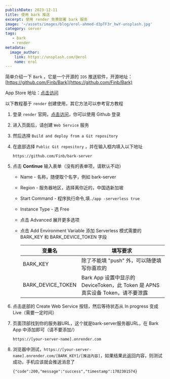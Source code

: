 ```yaml
---
publishDate: 2023-12-11
title: 使用 bark 推送
excerpt: 使用 render 免费部署 bark 服务
image: '~/assets/images/blog/erol-ahmed-d3pTF3r_hwY-unsplash.jpg'
category: server
tags:
   - bark
   - render
metadata:
  image_author:
    link: https://unsplash.com/@erol
    name: erol
---
```


简单介绍一下 `Bark` ，它是一个开源的 `IOS` 推送软件，开源地址：[https://github.com/Finb/Bark](https://github.com/Finb/Bark)

App Store 地址：[点击访问](https://apps.apple.com/cn/app/bark-%E7%BB%99%E4%BD%A0%E7%9A%84%E6%89%8B%E6%9C%BA%E5%8F%91%E6%8E%A8%E9%80%81/id1403753865)

以下教程基于 `render` 创建使用，其它方法可以参考官方教程

1. 登录 `render` 官网，[点击访问](https://dashboard.render.com/#)，你可以使用 Github 登录

2. 进入页面后，请创建 `Web Service` 服务

3. 然后选择 `Build and deploy from a Git repository`

4. 在底部选择 `Public Git repository` ，并在输入框内填入以下地址

   ```
   https://github.com/Finb/bark-server
   ```

5. 点击 **Continue** 输入表单（没有的表单项，请默认不动）

   - Name - 名称，随便取个名字，例如 bark-server

   - Region - 服务器地区，选择离你近的，中国选新加坡

   - Start Command - 程序执行命令,填`./app -serverless true`

   - Instance Type - 选 Free

   - 点击 Advanced 展开更多选项

   - 点击 Add Environment Variable 添加 Serverless 模式需要的 BARK_KEY 和 BARK_DEVICE_TOKEN 字段

     | 变量名            | 填写要求                                                     |
     | ----------------- | ------------------------------------------------------------ |
     | BARK_KEY          | 除了不能填 "push" 外，可以随便填写你喜欢的                   |
     | BARK_DEVICE_TOKEN | Bark App 设置中显示的 DeviceToken，此 Token 是 APNS 真实设备 Token，请不要泄露 |

6. 点击底部的 Create Web Service 按钮，然后等待状态从 In progress 变成 Live（需要一定时间）

7. 页面顶部找到你的服务器URL，这个就是bark-server服务器URL，在 Bark App 中添加即可（请不要添加/）

   ```
   https://[your-server-name].onrender.com
   ```

8. 浏览器中测试，`https://[your-server-name].onrender.com/[BARK_KEY]/[推送内容]`，如果结果此返回内容，则测试成功，手机应该就会推送消息了

   ```
   {"code":200,"message":"success","timestamp":1702301574}
   ```

   